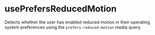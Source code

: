 
<Meta title="Hooks/usePrefersReducedMotion" />

# usePrefersReducedMotion

Detects whether the user has enabled reduced motion in their operating system preferences using the `prefers-reduced-motion` media query.

